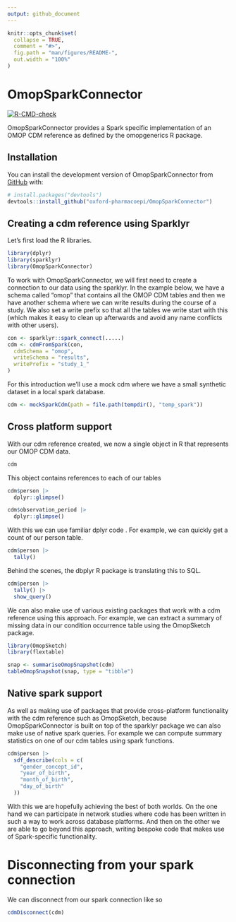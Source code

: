```yaml
---
output: github_document
---
```


<!-- README.md is generated from README.Rmd. Please edit that file -->

```r
knitr::opts_chunk$set(
  collapse = TRUE,
  comment = "#>",
  fig.path = "man/figures/README-",
  out.width = "100%"
)
```

# OmopSparkConnector

<!-- badges: start -->
[![R-CMD-check](https://github.com/oxford-pharmacoepi/OmopSparkConnector/actions/workflows/R-CMD-check.yaml/badge.svg)](https://github.com/oxford-pharmacoepi/OmopSparkConnector/actions/workflows/R-CMD-check.yaml)
<!-- badges: end -->

OmopSparkConnector provides a Spark specific implementation of an OMOP CDM reference as defined by the omopgenerics R package. 

## Installation

You can install the development version of OmopSparkConnector from [GitHub](https://github.com/) with:

``` r
# install.packages("devtools")
devtools::install_github("oxford-pharmacoepi/OmopSparkConnector")
```

## Creating a cdm reference using Sparklyr

Let's first load the R libraries.

```r
library(dplyr)
library(sparklyr)
library(OmopSparkConnector)
```

To work with OmopSparkConnector, we will first need to create a connection to our data using the sparklyr. In the example below, we have a schema called "omop" that contains all the OMOP CDM tables and then we have another schema where we can write results during the course of a study. We also set a write prefix so that all the tables we write start with this (which makes it easy to clean up afterwards and avoid any name conflicts with other users).

```r
con <- sparklyr::spark_connect(.....)
cdm <- cdmFromSpark(con,
  cdmSchema = "omop",
  writeSchema = "results",
  writePrefix = "study_1_"
)
```

For this introduction we'll use a mock cdm where we have a small synthetic dataset in a local spark database.
```r
cdm <- mockSparkCdm(path = file.path(tempdir(), "temp_spark"))
```

## Cross platform support

With our cdm reference created, we now a single object in R that represents our OMOP CDM data. 
```r
cdm
```

This object contains references to each of our tables

```r
cdm$person |>
  dplyr::glimpse()

cdm$observation_period |>
  dplyr::glimpse()
```

With this we can use familiar dplyr code . For example, we can quickly get a count of our person table.
```r
cdm$person |> 
  tally()
```

Behind the scenes, the dbplyr R package is translating this to SQL.
```r
cdm$person |> 
  tally() |> 
  show_query()
```

We can also make use of various existing packages that work with a cdm reference using this approach. For example, we can extract a summary of missing data in our condition occurrence table using the OmopSketch package.
```r
library(OmopSketch)
library(flextable)

snap <- summariseOmopSnapshot(cdm)
tableOmopSnapshot(snap, type = "tibble")
```

## Native spark support

As well as making use of packages that provide cross-platform functionality with the cdm reference such as OmopSketch, because OmopSparkConnector is built on top of the sparklyr package we can also make use of native spark queries. For example we can compute summary statistics on one of our cdm tables using spark functions.

```r
cdm$person |>
  sdf_describe(cols = c(
    "gender_concept_id",
    "year_of_birth",
    "month_of_birth",
    "day_of_birth"
  ))
```

With this we are hopefully achieving the best of both worlds. On the one hand we can participate in network studies where code has been written in such a way to work across database platforms. And then on the other we are able to go beyond this approach, writing bespoke code that makes use of Spark-specific functionality.

# Disconnecting from your spark connection 

We can disconnect from our spark connection like so
```r
cdmDisconnect(cdm)
```
